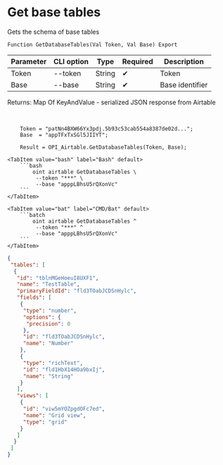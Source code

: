 ﻿---
sidebar_position: 2
description: Get base tables and other functions to work with Airtable in the Open Integration Package, a free open-source integration library for 1C:Enterprise 8, OneScript and CLI
keywords: [1C, 1С, 1С:Enterprise, 1С:Enterprise 8.3, API, Integration, Services, Exchange, OneScript, CLI, Airtable]
---


# Get base tables
 Gets the schema of base tables



`Function GetDatabaseTables(Val Token, Val Base) Export`

  | Parameter | CLI option | Type | Required | Description |
  |-|-|-|-|-|
  | Token | --token | String | &#x2714; | Token |
  | Base | --base | String | &#x2714; | Base identifier |

  
  Returns:  Map Of KeyAndValue - serialized JSON response from Airtable

<br/>



```bsl title="1C:Enterprise/OneScript code example"
    Token = "patNn4BXW66Yx3pdj.5b93c53cab554a8387de02d...";
    Base  = "appTFxTxSGl5JIIYT";

    Result = OPI_Airtable.GetDatabaseTables(Token, Base);
```
 

 <Tabs>
  
    <TabItem value="bash" label="Bash" default>
        ```bash
            oint airtable GetDatabaseTables \
             --token "***" \
             --base "apppLBhsU5rQXonVc"
        ```
    </TabItem>
  
    <TabItem value="bat" label="CMD/Bat" default>
        ```batch
            oint airtable GetDatabaseTables ^
             --token "***" ^
             --base "apppLBhsU5rQXonVc"
        ```
    </TabItem>
</Tabs>


```json title="Result"
{
 "tables": [
  {
   "id": "tblnMGeHoeuI8UXF1",
   "name": "TestTable",
   "primaryFieldId": "fld3TOabJCDSnHylc",
   "fields": [
    {
     "type": "number",
     "options": {
      "precision": 0
     },
     "id": "fld3TOabJCDSnHylc",
     "name": "Number"
    },
    {
     "type": "richText",
     "id": "fld1HbX14HOa9bxIj",
     "name": "String"
    }
   ],
   "views": [
    {
     "id": "viw5mYOZpgdOFc7ed",
     "name": "Grid view",
     "type": "grid"
    }
   ]
  }
 ]
}
```
